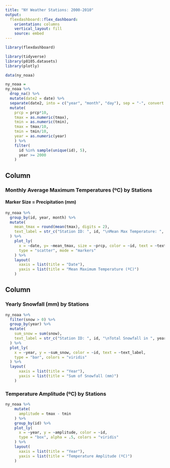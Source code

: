 ```yaml
---
title: "NY Weather Stations: 2000-2010"
output: 
  flexdashboard::flex_dashboard:
    orientation: columns
    vertical_layout: fill
    source: embed
---
```


```r
library(flexdashboard)

library(tidyverse)
library(p8105.datasets)
library(plotly)
```

```r
data(ny_noaa)

ny_noaa =
ny_noaa %>%
  drop_na() %>%
  mutate(date2 = date) %>% 
  separate(date2, into = c("year", "month", "day"), sep = "-", convert = TRUE) %>% 
  mutate(
    prcp = prcp*10,
    tmax = as.numeric(tmax),
    tmin = as.numeric(tmin),
    tmax = tmax/10,
    tmin = tmin/10,
    year = as.numeric(year)
    ) %>%
    filter(
      id %in% sample(unique(id), 5),
      year >= 2000
    )
```

Column {data-width=650}
-----------------------------------------------------------------------

### Monthly Average Maximum Temperatures (ºC) by Stations
#### Marker Size = Precipitation (mm)

```r
ny_noaa %>% 
  group_by(id, year, month) %>%   
  mutate(
    mean_tmax = round(mean(tmax), digits = 2),
    text_label = str_c("Station ID: ", id, "\nMean Max Temperature: ", mean_tmax, "ºC")
  ) %>%
    plot_ly(
      x = ~date, y= ~mean_tmax, size = ~prcp, color = ~id, text = ~text_label, 
      type = "scatter", mode = "markers"
    ) %>% 
    layout(
      xaxis = list(title = "Date"),
      yaxis = list(title = "Mean Maximum Temperature (ºC)")
    )
```

Column {data-width=350}
-----------------------------------------------------------------------

### Yearly Snowfall (mm) by Stations

```r
ny_noaa %>%
  filter(snow > 0) %>% 
  group_by(year) %>% 
  mutate(
    sum_snow = sum(snow),
    text_label = str_c("Station ID: ", id, "\nTotal Snowfall in ", year, ":", sum_snow, "mm")
  ) %>% 
  plot_ly(
    x = ~year, y = ~sum_snow, color = ~id, text = ~text_label, 
    type = "bar", colors = "viridis"
  ) %>% 
  layout(
      xaxis = list(title = "Year"),
      yaxis = list(title = "Sum of Snowfall (mm)")
    )
```

### Temperature Amplitude (ºC) by Stations

```r
ny_noaa %>% 
    mutate(
      amplitude = tmax - tmin
    ) %>%
    group_by(id) %>% 
    plot_ly(
      x = ~year, y = ~amplitude, color = ~id, 
      type = "box", alpha = .5, colors = "viridis"
    ) %>% 
    layout(
      xaxis = list(title = "Year"),
      yaxis = list(title = "Temperature Amplitude (ºC)")
    )
```

